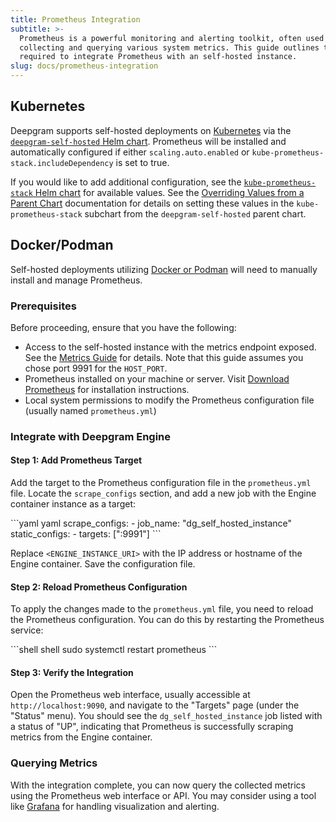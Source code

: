 ```yaml
---
title: Prometheus Integration
subtitle: >-
  Prometheus is a powerful monitoring and alerting toolkit, often used for
  collecting and querying various system metrics. This guide outlines the steps
  required to integrate Prometheus with an self-hosted instance.
slug: docs/prometheus-integration
---
```



## Kubernetes

Deepgram supports self-hosted deployments on [Kubernetes](/docs/kubernetes) via the [`deepgram-self-hosted` Helm chart](https://github.com/deepgram/self-hosted-resources/tree/main/charts/deepgram-self-hosted). Prometheus will be installed and automatically configured if either `scaling.auto.enabled` or `kube-prometheus-stack.includeDependency` is set to true.

If you would like to add additional configuration, see the [`kube-prometheus-stack` Helm chart](https://github.com/prometheus-community/helm-charts/tree/main/charts/kube-prometheus-stack) for available values. See the [Overriding Values from a Parent Chart](https://helm.sh/docs/chart_template_guide/subcharts_and_globals/#overriding-values-from-a-parent-chart) documentation for details on setting these values in the `kube-prometheus-stack` subchart from the `deepgram-self-hosted` parent chart.

## Docker/Podman

Self-hosted deployments utilizing [Docker or Podman](/docs/dockerpodman) will need to manually install and manage Prometheus.

### Prerequisites

Before proceeding, ensure that you have the following:

* Access to the self-hosted instance with the metrics endpoint exposed. See the [Metrics Guide](/docs/metrics-guide) for details. Note that this guide assumes you chose port 9991 for the `HOST_PORT`.
* Prometheus installed on your machine or server. Visit [Download Prometheus](https://prometheus.io/download/) for installation instructions.
* Local system permissions to modify the Prometheus configuration file (usually named `prometheus.yml`)

### Integrate with Deepgram Engine

#### Step 1: Add Prometheus Target

Add the target to the Prometheus configuration file in the `prometheus.yml` file. Locate the `scrape_configs` section, and add a new job with the Engine container instance as a target:

<CodeGroup>
  ```yaml yaml
  scrape_configs:
    - job_name: "dg_self_hosted_instance"
      static_configs:
        - targets: ["<ENGINE_INSTANCE_URI>:9991"]
  ```
</CodeGroup>

Replace `<ENGINE_INSTANCE_URI>` with the IP address or hostname of the Engine container. Save the configuration file.

#### Step 2: Reload Prometheus Configuration

To apply the changes made to the `prometheus.yml` file, you need to reload the Prometheus configuration. You can do this by restarting the Prometheus service:

<CodeGroup>
  ```shell shell
  sudo systemctl restart prometheus
  ```
</CodeGroup>

#### Step 3: Verify the Integration

Open the Prometheus web interface, usually accessible at `http://localhost:9090`, and navigate to the "Targets" page (under the "Status" menu). You should see the `dg_self_hosted_instance` job listed with a status of "UP", indicating that Prometheus is successfully scraping metrics from the Engine container.

### Querying Metrics

With the integration complete, you can now query the collected metrics using the Prometheus web interface or API. You may consider using a tool like [Grafana](https://grafana.com/) for handling visualization and alerting.
